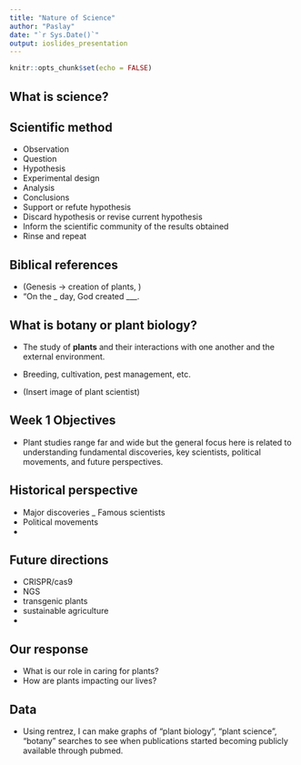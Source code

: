 ```yaml
---
title: "Nature of Science"
author: "Paslay"
date: "`r Sys.Date()`"
output: ioslides_presentation
---
```

```r
knitr::opts_chunk$set(echo = FALSE)
```

## What is science? 

## Scientific method
- Observation
- Question
- Hypothesis
- Experimental design
- Analysis
- Conclusions 
- Support or refute hypothesis
- Discard hypothesis or revise current hypothesis
- Inform the scientific community of the results obtained
- Rinse and repeat

## 





## Biblical references
- (Genesis -> creation of plants, )
- "On the _ day, God created ___. 

## What is botany or plant biology? 
- The study of **plants** and their interactions with one another and the external environment. 

- Breeding, cultivation, pest management, etc. 

- (Insert image of plant scientist)

## Week 1 Objectives
- Plant studies range far and wide but the general focus here is related to understanding fundamental discoveries, key scientists, political movements, and future perspectives. 


## Historical perspective 
- Major discoveries 
_ Famous scientists 
- Political movements 
- 

## Future directions 
- CRISPR/cas9
- NGS
- transgenic plants
- sustainable agriculture 
- 

## Our response
- What is our role in caring for plants? 
- How are plants impacting our lives?

## Data 

- Using rentrez, I can make graphs of "plant biology", "plant science", "botany" searches to see when publications started becoming publicly available through pubmed. 



